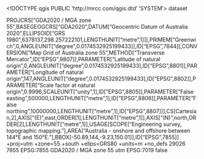 <!DOCTYPE qgis PUBLIC 'http://mrcc.com/qgis.dtd' 'SYSTEM'>
<qgis version="3.32.3-Lima">
  <identifier></identifier>
  <parentidentifier></parentidentifier>
  <language></language>
  <type>dataset</type>
  <title></title>
  <abstract></abstract>
  <links/>
  <dates/>
  <fees></fees>
  <encoding></encoding>
  <crs>
    <spatialrefsys nativeFormat="Wkt">
      <wkt>PROJCRS["GDA2020 / MGA zone 55",BASEGEOGCRS["GDA2020",DATUM["Geocentric Datum of Australia 2020",ELLIPSOID["GRS 1980",6378137,298.257222101,LENGTHUNIT["metre",1]]],PRIMEM["Greenwich",0,ANGLEUNIT["degree",0.0174532925199433]],ID["EPSG",7844]],CONVERSION["Map Grid of Australia zone 55",METHOD["Transverse Mercator",ID["EPSG",9807]],PARAMETER["Latitude of natural origin",0,ANGLEUNIT["degree",0.0174532925199433],ID["EPSG",8801]],PARAMETER["Longitude of natural origin",147,ANGLEUNIT["degree",0.0174532925199433],ID["EPSG",8802]],PARAMETER["Scale factor at natural origin",0.9996,SCALEUNIT["unity",1],ID["EPSG",8805]],PARAMETER["False easting",500000,LENGTHUNIT["metre",1],ID["EPSG",8806]],PARAMETER["False northing",10000000,LENGTHUNIT["metre",1],ID["EPSG",8807]]],CS[Cartesian,2],AXIS["(E)",east,ORDER[1],LENGTHUNIT["metre",1]],AXIS["(N)",north,ORDER[2],LENGTHUNIT["metre",1]],USAGE[SCOPE["Engineering survey, topographic mapping."],AREA["Australia - onshore and offshore between 144°E and 150°E."],BBOX[-50.89,144,-9.23,150.01]],ID["EPSG",7855]]</wkt>
      <proj4>+proj=utm +zone=55 +south +ellps=GRS80 +units=m +no_defs</proj4>
      <srsid>29026</srsid>
      <srid>7855</srid>
      <authid>EPSG:7855</authid>
      <description>GDA2020 / MGA zone 55</description>
      <projectionacronym>utm</projectionacronym>
      <ellipsoidacronym>EPSG:7019</ellipsoidacronym>
      <geographicflag>false</geographicflag>
    </spatialrefsys>
  </crs>
  <extent/>
</qgis>
